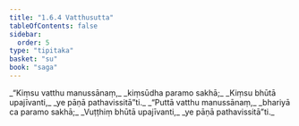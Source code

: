 ```yaml
---
title: "1.6.4 Vatthusutta"
tableOfContents: false
sidebar:
  order: 5
type: "tipitaka"
basket: "su"
book: "saga"
---
```



<DynamicBreadcrumb />

<Division number="54" book="saga" bookNo="12" page="34">

<Paragraph number="294" type="verses" book="saga">
_“Kiṃsu vatthu manussānaṃ,_  
_kiṃsūdha paramo sakhā;_  
_Kiṃsu bhūtā upajīvanti,_  
_ye pāṇā pathavissitā”ti._  

</Paragraph>

<Paragraph number="295" type="verses" book="saga">
_“Puttā vatthu manussānaṃ,_  
_bhariyā ca paramo sakhā;_  
_Vuṭṭhiṃ bhūtā upajīvanti,_  
_ye pāṇā pathavissitā”ti._
</Paragraph>
</Division>